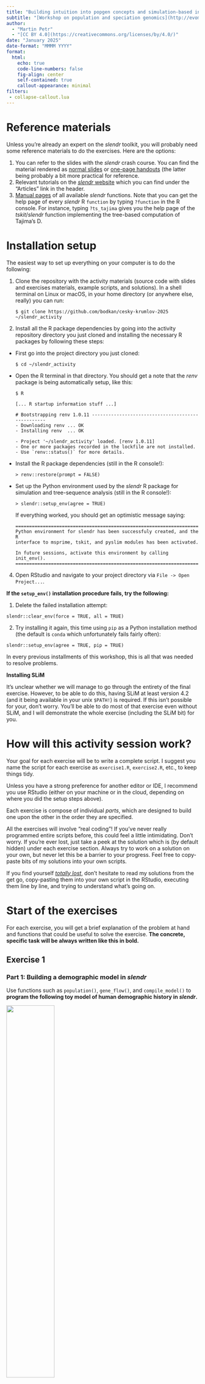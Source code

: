 ```yaml
---
title: "Building intuition into popgen concepts and simulation-based inference"
subtitle: "[Workshop on population and speciation genomics](http://evomics.org/workshops/workshop-on-population-and-speciation-genomics/2025-workshop-on-population-and-speciation-genomics-cesky-krumlov/)"
author:
  - "Martin Petr"
  - "[CC BY 4.0](https://creativecommons.org/licenses/by/4.0/)"
date: "January 2025"
date-format: "MMMM YYYY"
format:
  html:
    echo: true
    code-line-numbers: false
    fig-align: center
    self-contained: true
    callout-appearance: minimal
filters: 
 - collapse-callout.lua
---
```


<!-- TODO: Looks at these links to define a custom "Show the solution" callout -->
<!-- https://www.youtube.com/watch?v=DDQO_3R-q74 -->
<!-- https://examples.quarto.pub/collapse-callout/ -->

# Reference materials

Unless you're already an expert on the *slendr* toolkit, you will probably need some reference materials to do the exercises. Here are the options:

1.  You can refer to the slides with the *slendr* crash course. You can find the material rendered as [normal slides](https://bodkan.quarto.pub/cesky-krumlov-2025-slides/) or [one-page handouts](https://bodkan.quarto.pub/cesky-krumlov-2025-handouts/) (the latter being probably a bit more practical for reference.
2.  Relevant tutorials on the [*slendr* website](https://www.slendr.net) which you can find under the "Articles" link in the header.
3.  [Manual pages](https://www.slendr.net/reference/index.html) of all available *slendr* functions. Note that you can get the help page of every *slendr* R `function` by typing `?function` in the R console. For instance, typing `?ts_tajima` gives you the help page of the *tskit*/*slendr* function implementing the tree-based computation of Tajima's D.

# Installation setup

The easiest way to set up everything on your computer is to do the following:

1.  Clone the repository with the activity materials (source code with slides and exercises materials, example scripts, and solutions). In a shell terminal on Linux or macOS, in your home directory (or anywhere else, really) you can run:

    ```         
    $ git clone https://github.com/bodkan/cesky-krumlov-2025 ~/slendr_activity
    ```

2.  Install all the R package dependencies by going into the activity repository directory you just cloned and installing the necessary R packages by following these steps:

-   First go into the project directory you just cloned:

    ```         
    $ cd ~/slendr_activity
    ```

-   Open the R terminal in that directory. You should get a note that the *renv* package is being automatically setup, like this:

    ```         
    $ R

    [... R startup information stuff ...]

    # Bootstrapping renv 1.0.11 --------------------------------------------------
    - Downloading renv ... OK
    - Installing renv  ... OK

    - Project '~/slendr_activity' loaded. [renv 1.0.11]
    - One or more packages recorded in the lockfile are not installed.
    - Use `renv::status()` for more details.
    ```

-   Install the R package dependencies (still in the R console!):

    ```         
    > renv::restore(prompt = FALSE)
    ```

-   Set up the Python environment used by the *slendr* R package for simulation and tree-sequence analysis (still in the R console!):

    ```         
    > slendr::setup_env(agree = TRUE)
    ```

    If everything worked, you should get an optimistic message saying:

    ```         
    ======================================================================
    Python environment for slendr has been successfuly created, and the R
    interface to msprime, tskit, and pyslim modules has been activated.

    In future sessions, activate this environment by calling init_env().
    =======================================================================
    ```

4.  Open RStudio and navigate to your project directory via `File -> Open Project...`.

**If the `setup_env()` installation procedure fails, try the following:**

1.  Delete the failed installation attempt:

```         
slendr::clear_env(force = TRUE, all = TRUE)
```

2.  Try installing it again, this time using `pip` as a Python installation method (the default is `conda` which unfortunately fails fairly often):

```         
slendr::setup_env(agree = TRUE, pip = TRUE)
```

In every previous installments of this workshop, this is all that was needed to resolve problems.

**Installing SLiM**

It's unclear whether we will manage to go through the entirety of the final exercise. However, to be able to do this, having SLiM at least version 4.2 (and it being available in your unix `$PATH!`) is required. If this isn't possible for your, don't worry. You'll be able to do most of that exercise even without SLiM, and I will demonstrate the whole exercise (including the SLiM bit) for you.

# How will this activity session work?

Your goal for each exercise will be to write a complete script. I suggest you name the script for each exercise as `exercise1.R`, `exercise2.R`, etc., to keep things tidy.

Unless you have a strong preference for another editor or IDE, I recommend you use RStudio (either on your machine or in the cloud, depending on where you did the setup steps above).

Each exercise is compose of individual *parts*, which are designed to build one upon the other in the order they are specified.

All the exercises will involve "real coding"! If you've never really programmed entire scripts before, this could feel a little intimidating. Don't worry. If you're ever lost, just take a peek at the solution which is (by default hidden) under each exercise section. Always try to work on a solution on your own, but never let this be a barrier to your progress. Feel free to copy-paste bits of my solutions into your own scripts.

If you find yourself [*totally lost*](https://scryfall.com/card/gtc/54/totally-lost), don't hesitate to read my solutions from the get go, copy-pasting them into your own script in the RStudio, executing them line by line, and trying to understand what's going on.

# Start of the exercises

For each exercise, you will get a brief explanation of the problem at hand and functions that could be useful to solve the exercise. **The concrete, specific task will be always written like this in bold.**

## Exercise 1

### Part 1: Building a demographic model in *slendr*

Use functions such as `population()`, `gene_flow()`, and `compile_model()` to **program the following toy model of human demographic history in _slendr_.**

![](images/intro_model1.png){width="50%"}

**Hint:** Start script `exercise1.R` script in your RStudio session using this "template":

```r
#| eval: false
#| code-fold: false
library(slendr)
init_env()

<... population definitions ...>
<... gene-flow definition ...>

model <- compile_model(
  populations = list(...),
  gene_flow = <...>,
  generation_time = 30
)
```

::: aside
**Note:** With *slendr* you can specify time in whatever format is more convenient or readable for your model. For instance here, because we're dealing with historical events which are commonly expressed in times given as"years ago", we can write them in a decreasing order – i.e. 7Mya → 6Mya → ..., as shown above – or, in terms of R code, 7e6 (or 7000000), 6e6 (6000000), etc..
:::

:::{.callout-note}
### Click to see the solution

```r
#| collapse: true
library(slendr)
init_env()

# Chimpanzee outgroup
chimp <- population("CHIMP", time = 7e6, N = 5000)

# Two populations of anatomically modern humans: Africans and Europeans
afr <- population("AFR", parent = chimp, time = 6e6, N = 15000)
eur <- population("EUR", parent = afr, time = 70e3, N = 3000)

# Neanderthal population splitting at 600 ky ago from modern humans
# (becomes extinct by 40 ky ago)
nea <- population("NEA", parent = afr, time = 600e3, N = 1000, remove = 40e3)

# Neanderthal introgression event (3% admixture between 55-50 kya)
gf <- gene_flow(from = nea, to = eur, rate = 0.03, start = 55000, end = 50000)

# Compile the entire model into a single slendr R object
model <- compile_model(
  populations = list(chimp, nea, afr, eur),
  gene_flow = gf,
  generation_time = 30,
  path = here::here("data/introgression"),  # <--- don't worry about these two
  overwrite = TRUE, force = TRUE            #      lines of code (ask me if interested)
)
```
:::

### Part 2: Inspecting the model visually

To visualize a *slendr* model, you can use the function `plot_model()`. **Plot your compiled `model` to make sure you programmed it correctly!**

::: aside
**Note:** Plotting of models can be sometimes a little wonky. When plotting your model, experiment with arguments `log = TRUE`, `proportions = TRUE`, `gene_flow = TRUE`. Check `?plot_model` for more information on these.
:::

:::{.callout-note}
### Click to see the solution

```r
#| collapse: false
plot_model(model)
plot_model(model, sizes = FALSE)
plot_model(model, sizes = FALSE, log = TRUE)
plot_model(model, sizes = FALSE, log = TRUE, proportions = TRUE)
```
:::

### Part 3: Simulating genomic data

Once you have a compiled *slendr* model stored in an R variable (from now on, `model` will always mean a variable containing a compiled *slendr* model object, for simplicity), we can simulate data from it. By default, *slendr* models always produce a [tree sequence](https://tskit.dev/tutorials/what_is.html).

There are two simulation engines built into *slendr* implemented by functions `msprime()` and `slim()`. For traditional, non-spatial, neutral demographic models, the engine provided by the `msprime()` function is much more efficient, so we'll be using that.

Here's how you can use it to simulate a tree sequence:

```r
#| eval: false
#| code-fold: false
ts <- msprime(<model object>, sequence_length = <length of sequence to simulate [as bp]>, recombination_rate = <uniform recombination rate [per bp per generation]>)
```

The function has also arguments `debug` and `run`.

**Simulate a tree sequence from your compiled `model`, storing it to a variable `ts` as shown right above. Then experiment with setting `debug = TRUE` (this prints out *msprime*'s own debugging summary) and then `run = FALSE` (this prints out a raw command-line which can run a *slendr* simulation in the shell).**

:::{.callout-note}
### Click to see the solution

```r
#| collapse: true
# This simulates a tskit tree sequence from a slendr model. Note that you didn't have
# to write any msprime or tskit Python code!
ts <- msprime(model, sequence_length = 1e6, recombination_rate = 1e-8)

# Setting `debug = TRUE` instructs slendr's built-in msprime script to print
# out msprime's own debugger information. This can be very useful for debugging,
# in addition to the visualization of the model as shown above.
ts <- msprime(model, sequence_length = 1e6, recombination_rate = 1e-8, debug = TRUE)

# For debugging of technical issues (with msprime, with slendr, or both), it is
# very useful to have the `msprime` function dump the "raw" command-line to
# run the simulation on the terminal using plain Python interpreter
msprime(model, sequence_length = 1e6, recombination_rate = 1e-8, run = FALSE)
```
:::

### Part 4: Inspecting the tree-sequence object

As we'll see later, *slendr* tries to provide an R-friendly interface to accessing a subset of *tskit*'s functionality for working with tree sequence and for computing various popgen statistics.

For now, **type out the `ts` object in the terminal – what do you see?** You should get a summary of a tree-sequence object that you're familiar with from your *msprime* and *tskit* activity.

:::{.callout-note}
### Click to see the solution
```r
# Typing out the object with the result shows that it's a good old tskit
# tree-sequence object
ts
```
:::

**Use the `ts_table` function to inspect the low-level table-based representation of a tree sequence.** For instance, you can get the table of nodes with `ts_table(ts, "nodes")`, edges with `ts_table(ts, "edges")`, and do the same thing for "individuals", "mutations", and "sites". Does your tree sequence contain any mutations? If not, why?

:::{.callout-note}
### Click to see the solution
```r
# slendr provides a helper function which allows access to all the low-level
# components of every tree-sequence object
ts_table(ts, "nodes")
ts_table(ts, "edges")
ts_table(ts, "individuals")
# We didn't simulate any mutations, so we only have genealogies for now.
ts_table(ts, "mutations")
ts_table(ts, "sites")
```
:::

There are also two *slendr*-specific functions called `ts_samples()` and `ts_nodes()`. **You can run them simply as `ts_samples(ts)` and `ts_nodes(ts)`. What do the tables they produce represent?**

:::{.callout-note}
### Click to see the solution

```r
# slendr provides a convenient function `ts_samples()` which allows us to
# inspect the contents of a simulated tree sequence in a more human-readable,
# simplified way. We can see that our tree sequence contains a massive number
# of individuals. Too many, in fact (we recorded every single individual alive
# at the end of our simulation -- something we're unlikely to be ever lucky
# enough to have, regardless of which species we study)
ts_samples(ts) %>% nrow()

# This function returns a table similar to the one produced by `ts_table(ts, "nodes")`
# above, except that it contains additional slendr metadata (names of individuals
# belonging to each node, spatial coordinates of nodes for spatial models, etc.).
# It's a bit more useful for analyzing tree-sequence data than the "low-level" functions.
ts_nodes(ts)
```
:::



### Part 5: Scheduling sampling events

In the table produced by the `ts_samples()` function, you can see that the tree sequence
we simulated record _everyone_. It's very unlikely, unless we're extremely lucky, that
we'll ever have a sequence of every single individual in a population that we study. To
get a little closer to the scale of the genomic data that we'll be working with, we can
restrict our simulation to only record a subset of individuals.

We can precisely define which individuals (from which populations, and at which times)
should be recorded in a tree sequence using the _slendr_ function `schedule_sampling()`.
For instance, if we have a `model` with some _slendr_ populations in variables `popX`
`popY`, we can schedule the recording of 5 individuals from each at times 10000 (years
ago) and 0 (present-day) by the following code:

```r
#| eval: false
pop_schedule <- schedule_sampling(model, times = c(10000, 0), list(popX, 5), list(popY), 5)
```

This function simply returns a data frame. As such, we can create multiple of such schedules
(of arbitrary complexity and granularity), and then bind them together with a single line
of code, like this:

```r
#| eval: false

# Note that the `times =` argument can be a vector of times...
ancient_times <- c(40000, 30000, 20000, 10000)
eur_samples <- schedule_sampling(model, times = ancient_times, list(eur, 1))
# ... but also just a single number
afr_samples <- schedule_sampling(model, times = 0, list(afr, 1), list(eur, 42))
nea_samples <- schedule_sampling(model, time = 60000, list(nea, 1))

# And that multiple such sampling schedules can be bound together like this:
samples <- rbind(eur_samples, afr_samples, nea_samples)
```

**Using the function `schedule_sampling` (and with the help of `rbind`), program
the sampling of the following sample sets at given times, saving it to variable called `schedule`:**

 time | population(s) | # individuals
------|:------|----
70000 | nea   |   1
40000 | nea   |   1
    0 | chimp, afr, eur |   5

**Additionally, schedule the sampling of one `eur` individual at these times:**

```r
times <- seq(40000, 2000, by = -2000)
```

In total, you should schedule the recording of 38 individuals.

:::{.callout-note}
### Click to see the solution
```r
# Here we scheduled the sampling of two Neanderthals at 70kya and 40kya
nea_samples <- schedule_sampling(model, times = c(70000, 40000), list(nea, 1))
nea_samples # (this function produces a plain old data frame!)

# Here we schedule one Chimpanzee sample, 5 African samples, and 10 European samples
present_samples <- schedule_sampling(model, times = 0, list(chimp, 1), list(afr, 5), list(eur, 10))

# We also schedule the recording of one European sample between 50kya and 2kya,
# every 2000 years
times <- seq(40000, 2000, by = -2000)
emh_samples <- schedule_sampling(model, times, list(eur, 1))

# Because those functions produce nothing but a data frame, we can bind
# individual sampling schedules together
schedule <- rbind(nea_samples, present_samples, emh_samples)
schedule
```
:::

**Then, verify the correctness of your overall sampling `schedule` by visualizing
it together with your `model` like this:**

::: aside
**Note:** As you've seen above, the visualization is often a bit wonky and convoluted with overlapping elements and it can be even worse with samples added, but try to experiment with arguments to `plot_model` described above to make the plot a bit more helpful for sanity checking.
:::

```r
#| eval: false
plot_model(model, samples = schedule)
```

:::{.callout-note}
### Click to see the solution

```r
plot_model(model, sizes = FALSE, samples = schedule)
```

```r
plot_model(model, sizes = FALSE, log = TRUE, samples = schedule)
```
:::





### Part 6: Simulating a defined set of individuals 

**Use your combined sampling schedule stored in the `schedule` variable to run a new tree-sequence simulation from your model (again using the `msprime()` function), this time restricted to just those individuals scheduled for recording.** You can do this by providing the combined sampling schedule as the `samples =` argument of the function `msprime` you used above.

:::{.callout-note}
### Click to see the solution

```r
#| echo: false
model <- read_model(here::here("data/introgression"))
ts <- ts_read(file = here::here("data/introgression.trees"), model = model)
```

```r
#| eval: false
# The command below will likely take a few minutes to run, so feel free to go
# down from 100 Mb sequence_length to even 10Mb (it doesn't matter much)
# tstart <- Sys.time()
ts <-
  msprime(model, sequence_length = 100e6, recombination_rate = 1e-8, samples = schedule, random_seed = 1269258439) %>%
  ts_mutate(mutation_rate = 1e-8, random_seed = 1269258439)
# tend <- Sys.time()
# tend - tstart # Time difference of 2.141642 mins

# If you're bothered by ho long this takes, feel free to call these two lines
# to 100% reproduce my results without any expensive computation:
model <- read_model(here::here("data/introgression"))
ts <- ts_read(here::here(file = "data/introgression.trees"), model = model)

# We can save a tree sequence object using a slendr function `ts_write` (this
# can be useful if we want to save the results of a simulation for later use).
dir.create("data", showWarnings = FALSE)
ts_write(ts, "data/introgression.trees")
```
:::



**Inspect the tree-sequence object saved in the `ts` variable again, taking note of the (now much smaller!) number of individuals. You can also do a similar thing via the table produced by the `ts_samples()` function.**

:::{.callout-note}
### Click to see the solution

```r
# Inspect the (tskit/Python-based) summary of the new tree sequence
ts


# Get the table of all recorded samples in the tree sequence
ts_samples(ts)

# Compute the count of individuals in different time points
suppressPackageStartupMessages(library(dplyr))

ts_samples(ts) %>% group_by(pop, time == 0) %>% tally %>% select(pop, n)
```
:::










































# Exercise 2

**Reminder**: you can use the [one-page version of the slides](https://bodkan.quarto.pub/cesky-krumlov-2025-handouts) for reference (they contain everything you might need to do all the exercises). The solutions to the exercises are based on variations of examples from the [official *slendr* documentation](https://www.slendr.net), so feel free to browse through the relevant tutorials (available under "Articles" on the website), in case you are interested in more details.

## Sampling aDNA samples through time

<br>

Imagine we have `pop1`, `pop2`, ... compiled in a `model`.

<br>

To record *ancient* individuals in the tree sequence, we can use `schedule_sampling` like this:

```r
#| eval: false
schedule_sampling(
  model,                # compiled slendr model object
  times = c(100, 500),  # at these times (can be also a single number) ...
  list(pop1, 42),       # ... sample 42 individuals from pop1
  list(pop2, 10),       # ... sample 10 individuals from pop2
  list(pop3, 1)         # ... sample 1 individual from pop 3
) 
```

## Sampling schedule format

The output of `schedule_sampling()` is a plain data frame:

```r
#| eval: false
schedule_sampling(model, times = c(40000, 30000, 20000, 10000), list(eur, 1))
```

. . .

We can bind multiple sampling schedules together, giving us finer control about sampling:

```r
#| eval: false
eur_samples <- schedule_sampling(model, times = c(40000, 30000, 20000, 10000, 0), list(eur, 1))
afr_samples <- schedule_sampling(model, times = 0, list(afr, 1))

samples <- rbind(eur_samples, afr_samples)
```

## How to use a sampling schedule?

To sample individuals based on a given schedule, we use the `samples =` argument of the `msprime()` function:

```r
#| eval: false
ts <-
  msprime(model, samples = samples, sequence_length = 1e6, recombination_rate = 1e-8) %>% 
  ts_mutate(mutation_rate = 1e-8)
```

. . .

We can verify that only specific individuals are recorded:

```r
#| eval: false
ts_samples(ts)
```

# Exercise #4

<br><br><br><br>

::: aside
Use [these](https://bodkan.quarto.pub/ku-popgen2023-onepage/) one-page handouts for reference.
:::

**Reminder**: you can use the [one-page version of the slides](https://bodkan.quarto.pub/cesky-krumlov-2025-handouts) for reference (they contain everything you might need to do all the exercises). The solutions to the exercises are based on variations of examples from the [official *slendr* documentation](https://www.slendr.net), so feel free to browse through the relevant tutorials (available under "Articles" on the website), in case you are interested in more details.

## Exercise #4a: ancient samples

Let's return to your introgression model:

```r
#| eval: false
#| echo: false
#| fig-width: 6
#| fig-align: "center"
chimp <- population("CHIMP", time = 7e6, N = 5000)
afr <- population("AFR", parent = chimp, time = 6e6, N = 15000)
eur <- population("EUR", parent = afr, time = 70e3, N = 3000)
nea <- population("NEA", parent = afr, time = 600e3, N = 1000, remove = 40e3)

gf <- gene_flow(from = nea, to = eur, rate = 0.03, start = 50000, end = 40000)

model <- compile_model(
  populations = list(chimp, nea, afr, eur),
  gene_flow = gf,
  generation_time = 30
)

plot_model(model, proportions = TRUE, order = c("NEA", "EUR", "AFR", "CHIMP"), log = TRUE)
```

## Exercise #4a: ancient samples

Simulate data from your model using this sampling:

-   one present-day CHIMP and AFR individual
-   20 present-day EUR individuals
-   1 NEA at 70 ky, 1 NEA at 40 ky
-   1 EUR every 1000 years between 50-5 kya

Reminder: you can do this by:

```r
#| eval: false
samples <- # rbind(...) together individual schedule_sampling() data frames

ts <-
  msprime(model, samples = samples, sequence_length = 100e6, recombination_rate = 1e-8) %>%
  ts_mutate(mutation_rate = 1e-8)
```

## Exercise #4b: $f_4$-ratio statistic

Use $f_4$-ratio statistic to replicate the [following figure](https://www.pnas.org/doi/10.1073/pnas.1814338116#fig01):

![](images/neand_decline.png){width="60%" fig-align="center"}

## Exercise #3: more statistics! (a)

Use `msprime()` to simulate a 50Mb tree sequence `ts` from your introgression model in `model1.R` (if that takes more than two minutes, try just 10Mb).

```r
#| eval: false
#| fig-align: center
#| fig-height: 5
#| fig-width: 7
#| echo: false
chimp <- population("CHIMP", time = 7e6, N = 5000)
afr <- population("AFR", parent = chimp, time = 6e6, N = 15000)
eur <- population("EUR", parent = afr, time = 70e3, N = 3000)
nea <- population("NEA", parent = afr, time = 600e3, N = 1000, remove = 40e3)

gf <- gene_flow(nea, eur, start = 55000, end = 50000, rate = 0.03)
model <- compile_model(populations = list(chimp, nea, afr, eur), gene_flow = gf, generation_time = 30)

plot_model(model, proportions = TRUE, order = c("NEA", "EUR", "AFR", "CHIMP"), log = TRUE)
```

(Remember to add mutations with `ts_mutate()`.)

## Exercise #3: more statistics! (b)

**In `model1.R` compute (some of) these on your `ts` object:**

-   nucleotide [`ts_diversity()`](https://www.slendr.net/reference/ts_diversity.html#ref-examples) in each population <br>

-   [`ts_divergence()`](https://www.slendr.net/reference/ts_divergence.html#ref-examples) between populations<br>

-   outgroup [`ts_f3(A; B, C)`](https://www.slendr.net/reference/ts_f4ratio.html#ref-examples) using CHIMP as the outgroup (A!) for different pairs of "B" and "C" populations<br>

    -   using Ben's explanation on Wednesday, try to compute this $f_3$ using combination of $f_2$ statistics (`ts_f2(A, B)`)

**You can find help by typing `?ts_diversity` etc. into R!**

## Exercise #3: more statistics! (c)

-   **Compute** $f_4$ test of Neanderthal introgression in EUR:

    -   Hint: check the values of these two statistics (`ts_f4()`):

        -   $f_4$(\<afr\>, \<eur\>; \<neand\>, \<chimp\>)
        -   $f_4$(\<afr1\>, \<afr2\>; \<neand\>, \<chimp\>)\]

    -   Is one "much more negative" than the other as expected assuming introgression?

-   You've learned about symmetries in $f_4$ depending on the arrangement of the "quartet". **How many unique** $f_4$ values involving a single quartet can you find and why? (When computing `ts_f4()` here, set `mode = "branch"`).

# Exercise 3

**Reminder**: you can use the [handout version of the slides]() for reference.

<br><br><br><br>

::: aside
Use [these](https://bodkan.quarto.pub/ku-popgen2023-onepage/) one-page handouts for reference.
:::

## Part *a*: One-population AFS simulator

In a new script `model2.R` write a function called `simulate_afs()`, which will take `Ne` as its only parameter.

It should create a one-population *forward-time* model (`simulation_length` 100000, `generation_time` 1), simulate 10Mb tree sequence (recombination and mutation rates of 1e-8), compute AFS for 10 samples and return it.

. . .

<hr>

**Use this function to compute AFS vectors for various `Ne` values. Plot those AFS and observe how (and why?) do they differ based on `Ne` you simulated.**

## Part *a*: Hint

You can start building `model2.R` from this "template":

```r
#| eval: false
library(slendr); init_env()

simulate_afs <- function(Ne) {
  ... your one-population model code: population(), compile_model(), msprime() ...
  
  result <- ... compute AFS using ts_afs() on 10 samples, save it to `result` ...

  return(result)
}

afs_1 <- simulate_afs(Ne = 1000)
plot(afs_1, type ="o")
```

::: fragment
<small> **Note:** We drop the first element (`afs[-1]`) technical reasons related to *tskit*. You don't have to worry about that here, but you can read [this](https://tskit.dev/tutorials/analysing_tree_sequences.html#sec-tutorial-afs-zeroth-entry) for more detail. </small>
:::

::: fragment
When used in R, your function should work like this:

```r
#| eval: false
#| echo: false
simulate_afs <- function(Ne) {
  n <- 20 # 1 is for the fixed sites included by tskit
  theta <- 4 * 1e-8 * Ne * 100e6
  round(theta * 1/1:n)
}
```

```r
#| eval: false
simulate_afs(Ne = 1000)
```
:::

## Part *b*: Estimating Ne using AFS

```r
#| eval: false
#| echo: false
set.seed(42)
TRUE_NE <- 6543

pop <- population("pop", N = TRUE_NE, time = 100000)
model <- compile_model(pop, generation_time = 1, direction = "backward")

ts <-
  msprime(model, sequence_length = 10e6, recombination_rate = 1e-8, random_seed = 42) %>%
  ts_mutate(mutation_rate = 1e-8, random_seed = 42)

samples <- ts_names(ts) %>% sample(10)

afs_observed <- ts_afs(ts, list(samples))
```

Imagine you sequenced 10 samples from a population and computed this AFS vector in R (# singletons, doubletons, etc.):

<!-- dput(as.vector(observed_afs)) -->

```r
afs_observed <- c(2520, 1449, 855, 622, 530, 446, 365, 334, 349, 244,
                  264, 218,  133, 173, 159, 142, 167, 129, 125, 143)
```

. . .

You know that the population had a constant $N_e$ somewhere between 1000 and 30000 for the past 100,000 generations, and had mutation and recombination rates of 1e-8 (i.e., parameters already implemented by the `simulate_afs()` function).

. . .

<hr>

**Guess the true** $N_e$ given the observed AFS by running single-population simulations for a range of $N_e$ values and comparing each run to `afs_observed`.

## Part *b*: Hints

Using your custom `simulate_afs()` function, find the value of `Ne` that will give the closest AFS to the observed AFS:

-   *option #1* \[*easy*\]: Plot AFS vectors for various $N_e$ values, then eyeball which looks closest to the observed AFS

-   *option #2* \[*hard*\]: Simulate AFS vectors in steps of possible `Ne` (maybe `lapply()`?), find the [closest](https://en.wikipedia.org/wiki/Mean_squared_error) AFS

# Exercise #2: solution

<br><br><br><br>

::: aside
See [`ex2_simple.R`](https://github.com/bodkan/ku-popgen2023/blob/main/solutions/ex2_simple.R) for a simple "eyeballing" solution.<br>

See [`ex2_grid.R`](https://github.com/bodkan/ku-popgen2023/blob/main/solutions/ex2_grid.R) for a more elaborate grid-search solution.
:::

# Exercise 4

**Reminder**: you can use the [handout version of the slides]() for reference.

# Exercise 5

**Reminder**: you can use the [handout version of the slides]() for reference.
